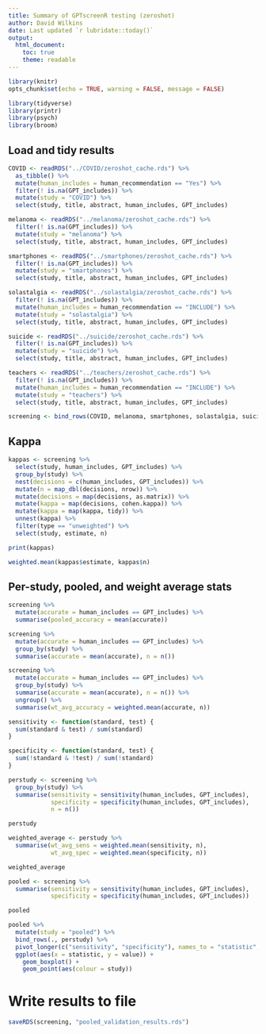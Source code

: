 ```yaml
---
title: Summary of GPTscreenR testing (zeroshot)
author: David Wilkins
date: Last updated `r lubridate::today()`
output:
  html_document:
    toc: true
    theme: readable
---
```


```r
library(knitr)
opts_chunk$set(echo = TRUE, warning = FALSE, message = FALSE)
```

```r
library(tidyverse)
library(printr)
library(psych)
library(broom)
```

## Load and tidy results

```r
COVID <- readRDS("../COVID/zeroshot_cache.rds") %>%
  as_tibble() %>%
  mutate(human_includes = human_recommendation == "Yes") %>%
  filter(! is.na(GPT_includes)) %>%
  mutate(study = "COVID") %>%
  select(study, title, abstract, human_includes, GPT_includes)
```

```r
melanoma <- readRDS("../melanoma/zeroshot_cache.rds") %>%
  filter(! is.na(GPT_includes)) %>%
  mutate(study = "melanoma") %>%
  select(study, title, abstract, human_includes, GPT_includes)
```

```r
smartphones <- readRDS("../smartphones/zeroshot_cache.rds") %>%
  filter(! is.na(GPT_includes)) %>%
  mutate(study = "smartphones") %>%
  select(study, title, abstract, human_includes, GPT_includes)
```

```r
solastalgia <- readRDS("../solastalgia/zeroshot_cache.rds") %>%
  filter(! is.na(GPT_includes)) %>%
  mutate(human_includes = human_recommendation == "INCLUDE") %>%
  mutate(study = "solastalgia") %>%
  select(study, title, abstract, human_includes, GPT_includes)
```

```r
suicide <- readRDS("../suicide/zeroshot_cache.rds") %>%
  filter(! is.na(GPT_includes)) %>%
  mutate(study = "suicide") %>%
  select(study, title, abstract, human_includes, GPT_includes)
```

```r
teachers <- readRDS("../teachers/zeroshot_cache.rds") %>%
  filter(! is.na(GPT_includes)) %>%
  mutate(human_includes = human_recommendation == "INCLUDE") %>%
  mutate(study = "teachers") %>%
  select(study, title, abstract, human_includes, GPT_includes)
```

```r
screening <- bind_rows(COVID, melanoma, smartphones, solastalgia, suicide, teachers)
```

## Kappa

```r
kappas <- screening %>%
  select(study, human_includes, GPT_includes) %>%
  group_by(study) %>%
  nest(decisions = c(human_includes, GPT_includes)) %>%
  mutate(n = map_dbl(decisions, nrow)) %>%
  mutate(decisions = map(decisions, as.matrix)) %>%
  mutate(kappa = map(decisions, cohen.kappa)) %>%
  mutate(kappa = map(kappa, tidy)) %>%
  unnest(kappa) %>%
  filter(type == "unweighted") %>%
  select(study, estimate, n)

print(kappas)

weighted.mean(kappas$estimate, kappas$n)
```

## Per-study, pooled, and weight average stats

```r
screening %>%
  mutate(accurate = human_includes == GPT_includes) %>%
  summarise(pooled_accuracy = mean(accurate))

screening %>%
  mutate(accurate = human_includes == GPT_includes) %>%
  group_by(study) %>%
  summarise(accurate = mean(accurate), n = n())

screening %>%
  mutate(accurate = human_includes == GPT_includes) %>%
  group_by(study) %>%
  summarise(accurate = mean(accurate), n = n()) %>%
  ungroup() %>%
  summarise(wt_avg_accuracy = weighted.mean(accurate, n))

sensitivity <- function(standard, test) {
  sum(standard & test) / sum(standard)
}

specificity <- function(standard, test) {
  sum(!standard & !test) / sum(!standard)
}

perstudy <- screening %>%
  group_by(study) %>%
  summarise(sensitivity = sensitivity(human_includes, GPT_includes),
            specificity = specificity(human_includes, GPT_includes),
            n = n())

perstudy

weighted_average <- perstudy %>%
  summarise(wt_avg_sens = weighted.mean(sensitivity, n),
            wt_avg_spec = weighted.mean(specificity, n))

weighted_average

pooled <- screening %>%
  summarise(sensitivity = sensitivity(human_includes, GPT_includes),
            specificity = specificity(human_includes, GPT_includes))

pooled

pooled %>%
  mutate(study = "pooled") %>%
  bind_rows(., perstudy) %>%
  pivot_longer(c("sensitivity", "specificity"), names_to = "statistic", values_to = "value") %>%
  ggplot(aes(x = statistic, y = value)) +
    geom_boxplot() +
    geom_point(aes(colour = study))
```

# Write results to file

```r
saveRDS(screening, "pooled_validation_results.rds")
```

